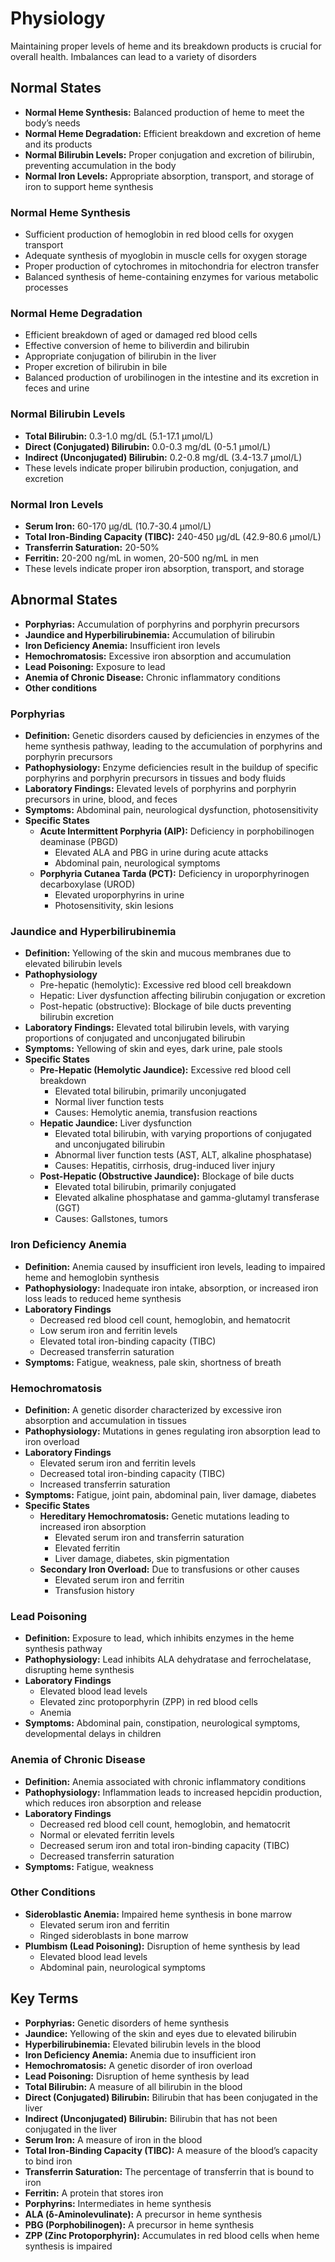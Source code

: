 # Physiology {-}

Maintaining proper levels of heme and its breakdown products is crucial for overall health. Imbalances can lead to a variety of disorders

## **Normal States** {-}

*   **Normal Heme Synthesis:** Balanced production of heme to meet the body's needs
*   **Normal Heme Degradation:** Efficient breakdown and excretion of heme and its products
*   **Normal Bilirubin Levels:** Proper conjugation and excretion of bilirubin, preventing accumulation in the body
*   **Normal Iron Levels:** Appropriate absorption, transport, and storage of iron to support heme synthesis

### **Normal Heme Synthesis** {-}

*   Sufficient production of hemoglobin in red blood cells for oxygen transport
*   Adequate synthesis of myoglobin in muscle cells for oxygen storage
*   Proper production of cytochromes in mitochondria for electron transfer
*   Balanced synthesis of heme-containing enzymes for various metabolic processes

### **Normal Heme Degradation** {-}

*   Efficient breakdown of aged or damaged red blood cells
*   Effective conversion of heme to biliverdin and bilirubin
*   Appropriate conjugation of bilirubin in the liver
*   Proper excretion of bilirubin in bile
*   Balanced production of urobilinogen in the intestine and its excretion in feces and urine

### **Normal Bilirubin Levels** {-}

*   **Total Bilirubin:** 0.3-1.0 mg/dL (5.1-17.1 μmol/L)
*   **Direct (Conjugated) Bilirubin:** 0.0-0.3 mg/dL (0-5.1 μmol/L)
*   **Indirect (Unconjugated) Bilirubin:** 0.2-0.8 mg/dL (3.4-13.7 μmol/L)
*   These levels indicate proper bilirubin production, conjugation, and excretion

### **Normal Iron Levels** {-}

*   **Serum Iron:** 60-170 μg/dL (10.7-30.4 μmol/L)
*   **Total Iron-Binding Capacity (TIBC):** 240-450 μg/dL (42.9-80.6 μmol/L)
*   **Transferrin Saturation:** 20-50%
*   **Ferritin:** 20-200 ng/mL in women, 20-500 ng/mL in men
*   These levels indicate proper iron absorption, transport, and storage

## **Abnormal States** {-}
*   **Porphyrias:** Accumulation of porphyrins and porphyrin precursors
*   **Jaundice and Hyperbilirubinemia:** Accumulation of bilirubin
*   **Iron Deficiency Anemia:** Insufficient iron levels
*   **Hemochromatosis:** Excessive iron absorption and accumulation
*   **Lead Poisoning:** Exposure to lead
*   **Anemia of Chronic Disease:** Chronic inflammatory conditions
*   **Other conditions**

### **Porphyrias** {-}
*   **Definition:** Genetic disorders caused by deficiencies in enzymes of the heme synthesis pathway, leading to the accumulation of porphyrins and porphyrin precursors
*   **Pathophysiology:** Enzyme deficiencies result in the buildup of specific porphyrins and porphyrin precursors in tissues and body fluids
*   **Laboratory Findings:** Elevated levels of porphyrins and porphyrin precursors in urine, blood, and feces
*   **Symptoms:** Abdominal pain, neurological dysfunction, photosensitivity
*   **Specific States**
    *   **Acute Intermittent Porphyria (AIP):** Deficiency in porphobilinogen deaminase (PBGD)
        *   Elevated ALA and PBG in urine during acute attacks
        *   Abdominal pain, neurological symptoms
    *   **Porphyria Cutanea Tarda (PCT):** Deficiency in uroporphyrinogen decarboxylase (UROD)
        *   Elevated uroporphyrins in urine
        *   Photosensitivity, skin lesions
    
### **Jaundice and Hyperbilirubinemia** {-}
*   **Definition:** Yellowing of the skin and mucous membranes due to elevated bilirubin levels
*   **Pathophysiology**
    *   Pre-hepatic (hemolytic): Excessive red blood cell breakdown
    *   Hepatic: Liver dysfunction affecting bilirubin conjugation or excretion
    *   Post-hepatic (obstructive): Blockage of bile ducts preventing bilirubin excretion
*   **Laboratory Findings:** Elevated total bilirubin levels, with varying proportions of conjugated and unconjugated bilirubin
*   **Symptoms:** Yellowing of skin and eyes, dark urine, pale stools
*   **Specific States**
    *   **Pre-Hepatic (Hemolytic Jaundice):** Excessive red blood cell breakdown
        *   Elevated total bilirubin, primarily unconjugated
        *   Normal liver function tests
        *   Causes: Hemolytic anemia, transfusion reactions
    *   **Hepatic Jaundice:** Liver dysfunction
        *   Elevated total bilirubin, with varying proportions of conjugated and unconjugated bilirubin
        *   Abnormal liver function tests (AST, ALT, alkaline phosphatase)
        *   Causes: Hepatitis, cirrhosis, drug-induced liver injury
    *   **Post-Hepatic (Obstructive Jaundice):** Blockage of bile ducts
        *   Elevated total bilirubin, primarily conjugated
        *   Elevated alkaline phosphatase and gamma-glutamyl transferase (GGT)
        *   Causes: Gallstones, tumors
            
### **Iron Deficiency Anemia** {-}
*   **Definition:** Anemia caused by insufficient iron levels, leading to impaired heme and hemoglobin synthesis
*   **Pathophysiology:** Inadequate iron intake, absorption, or increased iron loss leads to reduced heme synthesis
*   **Laboratory Findings**
    *   Decreased red blood cell count, hemoglobin, and hematocrit
    *   Low serum iron and ferritin levels
    *   Elevated total iron-binding capacity (TIBC)
    *   Decreased transferrin saturation
*   **Symptoms:** Fatigue, weakness, pale skin, shortness of breath
    
    
### **Hemochromatosis** {-}
*   **Definition:** A genetic disorder characterized by excessive iron absorption and accumulation in tissues
*   **Pathophysiology:** Mutations in genes regulating iron absorption lead to iron overload
*   **Laboratory Findings**
    *   Elevated serum iron and ferritin levels
    *   Decreased total iron-binding capacity (TIBC)
    *   Increased transferrin saturation
*   **Symptoms:** Fatigue, joint pain, abdominal pain, liver damage, diabetes
*   **Specific States**
    *   **Hereditary Hemochromatosis:** Genetic mutations leading to increased iron absorption
        *   Elevated serum iron and transferrin saturation
        *   Elevated ferritin
        *   Liver damage, diabetes, skin pigmentation
    *   **Secondary Iron Overload:** Due to transfusions or other causes
        *   Elevated serum iron and ferritin
        *   Transfusion history
    
### **Lead Poisoning** {-}
*   **Definition:** Exposure to lead, which inhibits enzymes in the heme synthesis pathway
*   **Pathophysiology:** Lead inhibits ALA dehydratase and ferrochelatase, disrupting heme synthesis
*   **Laboratory Findings**
    *   Elevated blood lead levels
    *   Elevated zinc protoporphyrin (ZPP) in red blood cells
    *   Anemia
*   **Symptoms:** Abdominal pain, constipation, neurological symptoms, developmental delays in children
    
    
### **Anemia of Chronic Disease** {-}
*   **Definition:** Anemia associated with chronic inflammatory conditions
*   **Pathophysiology:** Inflammation leads to increased hepcidin production, which reduces iron absorption and release
*   **Laboratory Findings**
    *   Decreased red blood cell count, hemoglobin, and hematocrit
    *   Normal or elevated ferritin levels
    *   Decreased serum iron and total iron-binding capacity (TIBC)
    *   Decreased transferrin saturation
*   **Symptoms:** Fatigue, weakness
    
### **Other Conditions** {-}

*   **Sideroblastic Anemia:** Impaired heme synthesis in bone marrow
    *   Elevated serum iron and ferritin
    *   Ringed sideroblasts in bone marrow
*   **Plumbism (Lead Poisoning):** Disruption of heme synthesis by lead
    *   Elevated blood lead levels
    *   Abdominal pain, neurological symptoms

## **Key Terms** {-}

*   **Porphyrias:** Genetic disorders of heme synthesis
*   **Jaundice:** Yellowing of the skin and eyes due to elevated bilirubin
*   **Hyperbilirubinemia:** Elevated bilirubin levels in the blood
*   **Iron Deficiency Anemia:** Anemia due to insufficient iron
*   **Hemochromatosis:** A genetic disorder of iron overload
*   **Lead Poisoning:** Disruption of heme synthesis by lead
*   **Total Bilirubin:** A measure of all bilirubin in the blood
*   **Direct (Conjugated) Bilirubin:** Bilirubin that has been conjugated in the liver
*   **Indirect (Unconjugated) Bilirubin:** Bilirubin that has not been conjugated in the liver
*   **Serum Iron:** A measure of iron in the blood
*   **Total Iron-Binding Capacity (TIBC):** A measure of the blood's capacity to bind iron
*   **Transferrin Saturation:** The percentage of transferrin that is bound to iron
*   **Ferritin:** A protein that stores iron
*   **Porphyrins:** Intermediates in heme synthesis
*   **ALA (δ-Aminolevulinate):** A precursor in heme synthesis
*   **PBG (Porphobilinogen):** A precursor in heme synthesis
*   **ZPP (Zinc Protoporphyrin):** Accumulates in red blood cells when heme synthesis is impaired
